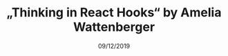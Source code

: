 ---
title: '„Thinking in React Hooks“ by Amelia Wattenberger'
date: '09/12/2019'
category: 'Link'
tags:
  - React
type: 'note'
link: 'https://wattenberger.com/blog/react-hooks'
---